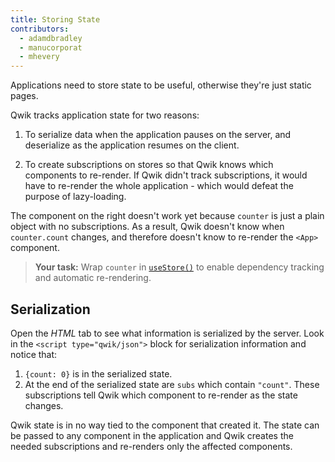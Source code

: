 ```yaml
---
title: Storing State
contributors:
  - adamdbradley
  - manucorporat
  - mhevery
---
```


Applications need to store state to be useful, otherwise they're just static pages.

Qwik tracks application state for two reasons:

1. To serialize data when the application pauses on the server, and deserialize as the application resumes on the client.

1. To create subscriptions on stores so that Qwik knows which components to re-render. If Qwik didn't track subscriptions, it would have to re-render the whole application - which would defeat the purpose of lazy-loading.

The component on the right doesn't work yet because `counter` is just a plain object with no subscriptions. As a result, Qwik doesn't know when `counter.count` changes, and therefore doesn't know to re-render the `<App>` component.

> **Your task:** Wrap `counter` in [`useStore()`](/docs/(qwik)/components/state/index.mdx#usestore) to enable dependency tracking and automatic re-rendering.

## Serialization

Open the _HTML_ tab to see what information is serialized by the server. Look in the `<script type="qwik/json">` block for serialization information and notice that:

1. `{count: 0}` is in the serialized state.
1. At the end of the serialized state are `subs` which contain `"count"`. These subscriptions tell Qwik which component to re-render as the state changes.

Qwik state is in no way tied to the component that created it. The state can be passed to any component in the application and Qwik creates the needed subscriptions and re-renders only the affected components.
